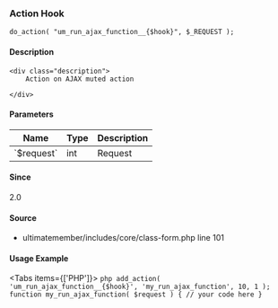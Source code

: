 
### Action Hook    
    
```
do_action( "um_run_ajax_function__{$hook}", $_REQUEST );
```

#### Description
    <div class="description">
        Action on AJAX muted action
 
    </div>

#### Parameters
            
<table className="table-auto mt-2 border dark:border-gray-500 p-5 text-sm text-left">
<thead>
<tr>
<th  className="px-3">Name</th>
<th  className="px-3">Type</th>
<th  className="px-3">Description</th>
</tr>
</thead>
<tbody>
               <tr >
               <td className="px-3 py-2">`$request`</td>
               <td className="px-3 py-2">int</td>
               <td className="px-3 py-2 text-sm">Request</td>
               </tr>
</tbody>
</table>

#### Since
<div class="description">
2.0
</div>

#### Source
  - <Link href="/developer/files/includes-core-class-form#source-view.101">ultimatemember/includes/core/class-form.php</Link> <Link href="/developer/files/includes-core-class-form#source-view.101">line 101</Link>



#### Usage Example

<Tabs items={['PHP']}>
    <Tab>
    ```php
    add_action( 'um_run_ajax_function__{$hook}', 'my_run_ajax_function', 10, 1 );
 function my_run_ajax_function( $request ) {
     // your code here
 }
    ```
    </Tab>
</Tabs>